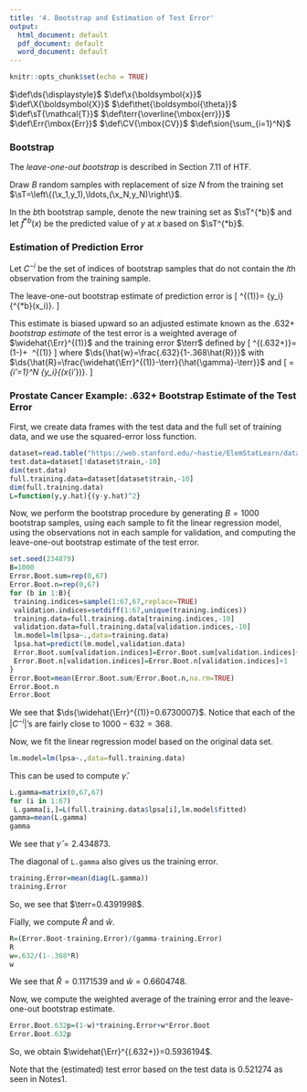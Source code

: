 ```yaml
---
title: '4. Bootstrap and Estimation of Test Error'
output:
  html_document: default
  pdf_document: default
  word_document: default
---
```

```r
knitr::opts_chunk$set(echo = TRUE)
```

$\def\ds{\displaystyle}$
$\def\x{\boldsymbol{x}}$
$\def\X{\boldsymbol{X}}$
$\def\thet{\boldsymbol{\theta}}$
$\def\sT{\mathcal{T}}$
$\def\terr{\overline{\mbox{err}}}$
$\def\Err{\mbox{Err}}$
$\def\CV{\mbox{CV}}$
$\def\sion{\sum_{i=1}^N}$
$\newcommand{\L}[2]{L\left(#1,#2\right)}$
$\newcommand{\EV}[1]{E\left[#1\right]}$

### Bootstrap
The *leave-one-out bootstrap* is described in Section 7.11 of HTF.

Draw $B$ random samples with replacement of size $N$ from the training set $\sT=\left\{(\x_1,y_1),\ldots,(\x_N,y_N)\right\}$.

In the $b$th bootstrap sample, denote the new training set as $\sT^{*b}$ and let $\hat{f}^{*b}(x)$ be the predicted value of $y$ at $x$ based on $\sT^{*b}$.

### Estimation of Prediction Error
Let $C^{-i}$ be the set of indices of bootstrap samples that do not contain the $i$th observation from the training sample.

The leave-one-out bootstrap estimate of prediction error is 
\[
\widehat{\Err}^{(1)}=\frac{1}{N}\sion \frac{1}{\left|C^{-i}\right|}\mathop{\sum_{b\in C^{-i}}} \L{y_i}{\hat{f}^{*b}(x_i)}.
\]

This estimate is biased upward so an adjusted estimate known as the $.632+$ *bootstrap estimate* of the test error is a weighted average of $\widehat{\Err}^{(1)}$ and the training error $\terr$ defined by
\[
\widehat{\Err}^{(.632+)}=(1-\hat{w})\terr+\hat{w} \ \widehat{\Err}^{(1)}
\]
where $\ds{\hat{w}=\frac{.632}{1-.368\hat{R}}}$ with $\ds{\hat{R}=\frac{\widehat{\Err}^{(1)}-\terr}{\hat{\gamma}-\terr}}$ and 
\[
\hat{\gamma}=\frac{1}{N^2}\sion\sum_{i'=1}^N \L{y_i}{\hat{f}(x_{i'})}.
\]

### Prostate Cancer Example: $.632+$ Bootstrap Estimate of the Test Error
First, we create data frames with the test data and the full set of training data, and we use the squared-error loss function.
```r
dataset=read.table("https://web.stanford.edu/~hastie/ElemStatLearn/datasets/prostate.data")
test.data=dataset[!dataset$train,-10]
dim(test.data)
full.training.data=dataset[dataset$train,-10]
dim(full.training.data)
L=function(y,y.hat){(y-y.hat)^2}
```

Now, we perform the bootstrap procedure by generating $B=1000$ bootstrap samples, using each sample to fit the linear regression model, using the observations not in each sample for validation, and computing the leave-one-out bootstrap estimate of the test error.
```r
set.seed(234879)
B=1000
Error.Boot.sum=rep(0,67)
Error.Boot.n=rep(0,67)
for (b in 1:B){
 training.indices=sample(1:67,67,replace=TRUE) 
 validation.indices=setdiff(1:67,unique(training.indices))
 training.data=full.training.data[training.indices,-10]
 validation.data=full.training.data[validation.indices,-10]
 lm.model=lm(lpsa~.,data=training.data)
 lpsa.hat=predict(lm.model,validation.data)
 Error.Boot.sum[validation.indices]=Error.Boot.sum[validation.indices]+L(validation.data$lpsa,lpsa.hat)
 Error.Boot.n[validation.indices]=Error.Boot.n[validation.indices]+1
}
Error.Boot=mean(Error.Boot.sum/Error.Boot.n,na.rm=TRUE)
Error.Boot.n
Error.Boot
```
We see that $\ds{\widehat{\Err}^{(1)}=0.6730007}$.  Notice that each of the $|C^{-i}|$'s are fairly close to $1000-632=368$.

Now, we fit the linear regression model based on the original data set.
```r
lm.model=lm(lpsa~.,data=full.training.data)
```

This can be used to compute $\hat{\gamma}$.
```r
L.gamma=matrix(0,67,67)
for (i in 1:67)
 L.gamma[i,]=L(full.training.data$lpsa[i],lm.model$fitted)
gamma=mean(L.gamma)
gamma
```
We see that $\hat{\gamma}=2.434873$.

The diagonal of `L.gamma` also gives us the training error.
```r
training.Error=mean(diag(L.gamma))
training.Error
```
So, we see that $\terr=0.4391998$.

Fially, we compute $\hat{R}$ and $\hat{w}$.
```r
R=(Error.Boot-training.Error)/(gamma-training.Error)
R
w=.632/(1-.368*R)
w
```
We see that $\hat{R}=0.1171539$ and $\hat{w}=0.6604748$.

Now, we compute the weighted average of the training error and the leave-one-out bootstrap estimate.
```r
Error.Boot.632p=(1-w)*training.Error+w*Error.Boot
Error.Boot.632p
```
So, we obtain $\widehat{\Err}^{(.632+)}=0.5936194$.

Note that the (estimated) test error based on the test data is $0.521274$ as seen in Notes1.